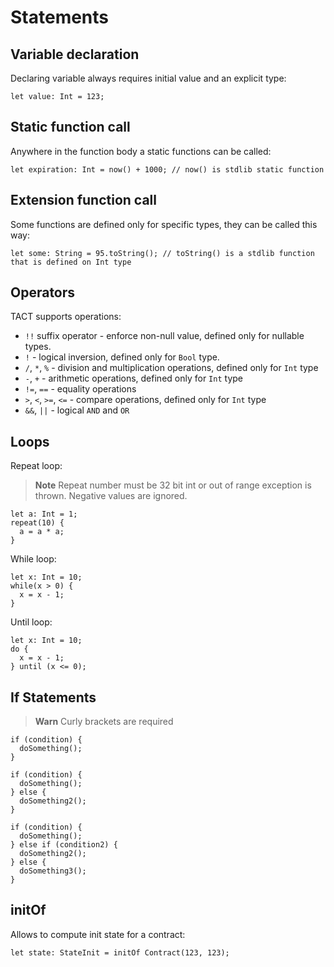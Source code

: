 # Statements

## Variable declaration

Declaring variable always requires initial value and an explicit type:

```tact
let value: Int = 123;
```

## Static function call

Anywhere in the function body a static functions can be called:

```tact
let expiration: Int = now() + 1000; // now() is stdlib static function
```

## Extension function call

Some functions are defined only for specific types, they can be called this way:

```tact
let some: String = 95.toString(); // toString() is a stdlib function that is defined on Int type
```

## Operators

TACT supports operations:

* `!!` suffix operator - enforce non-null value, defined only for nullable types.
* `!` - logical inversion, defined only for `Bool` type.
* `/`, `*`, `%` - division and multiplication operations, defined only for `Int` type
* `-`, `+` - arithmetic operations, defined only for `Int` type
* `!=`, `==` - equality operations
* `>`, `<`, `>=`, `<=` - compare operations, defined only for `Int` type
* `&&`, `||` - logical `AND` and `OR`

## Loops

Repeat loop:

> **Note**
> Repeat number must be 32 bit int or out of range exception is thrown. Negative values are ignored.

```tact
let a: Int = 1;
repeat(10) {
  a = a * a;
}
```

While loop:

```tact
let x: Int = 10;
while(x > 0) {
  x = x - 1;
}
```

Until loop:

```tact
let x: Int = 10;
do {
  x = x - 1;
} until (x <= 0);
```

## If Statements

> **Warn**
> Curly brackets are required

```tact
if (condition) {
  doSomething();
}
```

```tact
if (condition) {
  doSomething();
} else {
  doSomething2();
}
```

```tact
if (condition) {
  doSomething();
} else if (condition2) {
  doSomething2();
} else {
  doSomething3();
}
```

## initOf

Allows to compute init state for a contract:

```tact
let state: StateInit = initOf Contract(123, 123);
```
